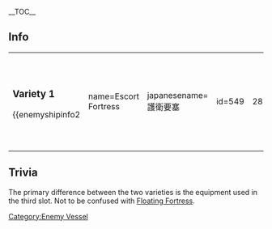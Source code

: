 __TOC__
==Info==
{|
|
===Variety 1===
{{enemyshipinfo2
| name=Escort Fortress 
| japanesename=護衛要塞 
| id=549 
| image=[[File:536_Floating_Fortress.png|280px]]
| color=red
| type=Floating Fortress
| class=Abyssal
| hp=66 
| firepower=55 
| armor=50 
| torpedo=45 
| evasion=5 
| AA=20 
| aircraft=70 
| speed=Fast
| LOS=10 
| ASW=0 
| range=Medium
| luck=1 
| slot=3 
| time=''unbuildable''
| slot1=[[List_of_equipment_used_by_the_enemy|8inch Triple Cannon]]
| slot2=[[List_of_equipment_used_by_the_enemy|Abyssal Fighter Mk.II]]
| slot3=[[List_of_equipment_used_by_the_enemy|Abyssal Dive Bomber Mk.II]]
| slot4=-Locked-
| space1=0
| space2=35
| space3=35
| space4=-}}
| style="width: 50px;" |
|
===Variety 2===
{{enemyshipinfo2
| name=Escort Fortress 
| japanesename=護衛要塞 
| id=550, 551
| image=<gallery type="slideshow" widths="280px" position="center" hideaddbutton="true">
537 Floating Fortress.png
538 Floating Fortress.png
</gallery>
| color=red
| type=Floating Fortress
| class=Abyssal
| hp=66 
| firepower=55 
| armor=50 
| torpedo=45 
| evasion=5 
| AA=20 
| aircraft=70 
| speed=Fast
| LOS=10 
| ASW=0 
| range=Medium 
| luck=1 
| slot=3 
| time=''unbuildable''
| slot1=[[List_of_equipment_used_by_the_enemy|8inch Triple Cannon]]
| slot2=[[List_of_equipment_used_by_the_enemy|Abyssal Fighter Mk.II]]
| slot3=[[List_of_equipment_used_by_the_enemy|Abyssal Torpedo Bomber Mk.II]]
| slot4=-Locked-
| space1=0
| space2=35
| space3=35
| space4=-}}
| style="width: 50px;" |
|}

==Trivia==
The primary difference between the two varieties is the equipment used in the third slot. Not to be confused with [[Floating Fortress]].
{{Enemyshiplist}}
[[Category:Enemy Vessel]]